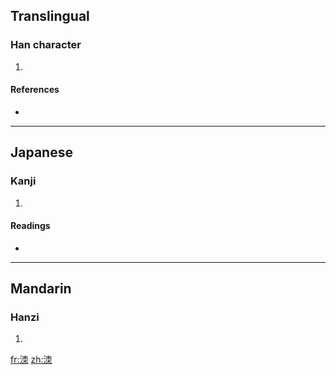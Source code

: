 ==Translingual==

===Han character===
{{Han char|rn=85|rad=水|as=06|sn=9|four=|canj=水木月 (EDB)}}

# {{defn|Han|sort=水06}}

====References====
* {{Han ref|kx=0620.060|dkj=17375|dj=1015.100|hdz=31603.040|uh=6D13|ud=27923}}

----

==Japanese==

===Kanji===
{{ja-kanji|grade=|rs=水06}}

# {{defn|Japanese|sort=水06}}

====Readings====
* {{ja-readings|on=[[さく]] (saku), [[しゃく]] (shaku), [[せき]] (seki), [[し]] (shi), [[じ]] (ji)|kun=[[そぼうる]] (sobouru), [[ひたす]] (hitasu)}}

----

==Mandarin==

===Hanzi===
{{cmn-hanzi|pin=[[suǒ]] ([[suo3]]), [[xiǎn]] ([[xian3]])|wg=so<sup>3</sup>, hsien<sup>3</sup>}}

# {{defn|Mandarin|sort=水06}}

[[fr:洓]]
[[zh:洓]]